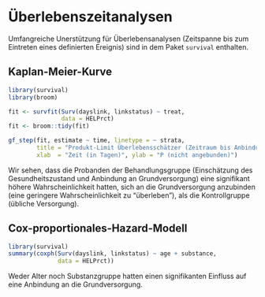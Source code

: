 # Überlebenszeitanalysen
\index{Überlebenszeitanalysen}

Umfangreiche Unerstützung für Überlebensanalysen (Zeitspanne bis zum Eintreten eines definierten Ereignis) sind in dem Paket `survival` enthalten.

## Kaplan-Meier-Kurve

\index{Kaplan-Meier-Kurve}
```r
library(survival)
library(broom)

fit <- survfit(Surv(dayslink, linkstatus) ~ treat, 
               data = HELPrct)
fit <- broom::tidy(fit)

gf_step(fit, estimate ~ time, linetype = ~ strata,
        title = "Produkt-Limit Überlebensschätzer (Zeitraum bis Anbindung)",
        xlab  = "Zeit (in Tagen)", ylab = "P (nicht angebunden)")
```

Wir sehen, dass die Probanden der Behandlungsgruppe (Einschätzung des Gesundheitszustand und Anbindung an Grundversorgung) eine signifikant höhere Wahrscheinlichkeit hatten, sich an die Grundversorgung anzubinden (eine geringere Wahrscheinlichkeit zu "überleben"), als die Kontrollgruppe (übliche Versorgung).

\index{xlab Option}
\index{ylab Option}
\index{title Option}
\index{survfit()}
\index{Surv()}
\index{linetype Option}
\index{margins Option}
\index{gf\_step()}

## Cox-proportionales-Hazard-Modell 
\index{Cox-proportionales-Hazard-Modell}

```r
library(survival)
summary(coxph(Surv(dayslink, linkstatus) ~ age + substance, 
              data = HELPrct))
```
\index{coxph()}
\index{summary()}

Weder Alter noch Substanzgruppe hatten einen signifikanten Einfluss auf eine Anbindung an die Grundversorgung.
